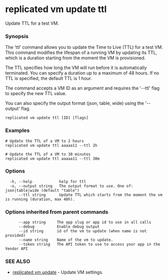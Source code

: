 # replicated vm update ttl

Update TTL for a test VM.

### Synopsis

The 'ttl' command allows you to update the Time to Live (TTL) for a test VM. This command modifies the lifespan of a running VM by updating its TTL, which is a duration starting from the moment the VM is provisioned.

The TTL specifies how long the VM will run before it is automatically terminated. You can specify a duration up to a maximum of 48 hours. If no TTL is specified, the default TTL is 1 hour.

The command accepts a VM ID as an argument and requires the '--ttl' flag to specify the new TTL value.

You can also specify the output format (json, table, wide) using the '--output' flag.

```
replicated vm update ttl [ID] [flags]
```

### Examples

```
# Update the TTL of a VM to 2 hours
replicated vm update ttl aaaaa11 --ttl 2h

# Update the TTL of a VM to 30 minutes
replicated vm update ttl aaaaa11 --ttl 30m
```

### Options

```
  -h, --help            help for ttl
  -o, --output string   The output format to use. One of: json|table|wide (default "table")
      --ttl string      Update TTL which starts from the moment the vm is running (duration, max 48h).
```

### Options inherited from parent commands

```
      --app string     The app slug or app id to use in all calls
      --debug          Enable debug output
      --id string      id of the vm to update (when name is not provided)
      --name string    Name of the vm to update.
      --token string   The API token to use to access your app in the Vendor API
```

### SEE ALSO

* [replicated vm update](replicated-cli-vm-update)	 - Update VM settings.

